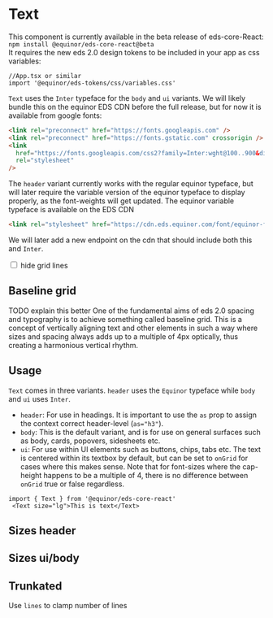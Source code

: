 
<Meta of={ComponentStories} />

# Text
This component is currently available in the beta release of eds-core-React: <br />
`npm install @equinor/eds-core-react@beta` <br />
It requires the new eds 2.0 design tokens to be included in your app as css variables:
```tsx
//App.tsx or similar
import '@equinor/eds-tokens/css/variables.css'
```
`Text` uses the `Inter` typeface for the `body` and `ui` variants.  We will likely bundle this on the equinor EDS CDN before the full release, but for now it is available from google fonts:
```html
<link rel="preconnect" href="https://fonts.googleapis.com" />
<link rel="preconnect" href="https://fonts.gstatic.com" crossorigin />
<link
  href="https://fonts.googleapis.com/css2?family=Inter:wght@100..900&display=swap"
  rel="stylesheet"
/>
```
The `header` variant currently works with the regular equinor typeface, but will later require the variable version of the equinor typeface to display properly, as the font-weights will get updated.
The equinor variable typeface is available on the EDS CDN
```html
<link rel="stylesheet" href="https://cdn.eds.equinor.com/font/equinor-font-vf.css" />
```
We will later add a new endpoint on the cdn that should include both this and `Inter`.

<label className="hide-grid-lines">
  <input className="hide-grid-lines__input" type="checkbox" />
  <Text className="sb-unstyled">hide grid lines</Text>
</label>
<Primary />
<Controls />

## Baseline grid
TODO explain this better
One of the fundamental aims of eds 2.0 spacing and typography is to achieve something called baseline grid. This is a concept of vertically aligning text and other elements in such a way where sizes and spacing always adds up to a multiple of 4px optically, thus creating a harmonious vertical rhythm.

## Usage
`Text` comes in three variants. `header` uses the `Equinor` typeface while `body` and `ui` uses `Inter`.
- `header`: For use in headings. It is important to use the `as` prop to assign the context correct header-level (`as="h3"`).
- `body`: This is the default variant, and is for use on general surfaces such as body, cards, popovers, sidesheets etc.
- `ui`: For use within UI elements such as buttons, chips, tabs etc. The text is centered within its textbox by default, but can be set to `onGrid` for cases where this makes sense. Note that for font-sizes where the cap-height happens to be a multiple of 4, there is no difference between `onGrid` true or false regardless.


```tsx
import { Text } from '@equinor/eds-core-react'
 <Text size="lg">This is text</Text>
```
<Canvas of={ComponentStories.Demo} />

## Sizes header

<Canvas of={ComponentStories.SizesHeader} />

## Sizes ui/body

<Canvas of={ComponentStories.Sizes} />

## Trunkated
Use `lines` to clamp number of lines  
<Canvas of={ComponentStories.Trunkated} />
